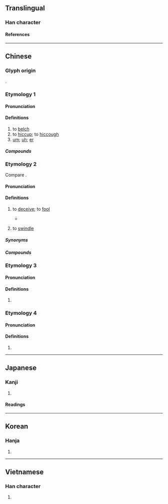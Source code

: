 {{character info}}
==Translingual==

===Han character===
{{Han char|rn=30|rad=口|as=04|sn=7|four=61012|canj=RMSU|ids=⿰口厄}}

====References====
{{Han ref|kx=0181.040|dkj=03387|dj=0399.010|hdz=10587.110|uh=5443}}

----

==Chinese==

===Glyph origin===
{{Han etym}}
{{Han compound|口|厄|c1=s|c2=p|t1=mouth|ls=psc}}.

===Etymology 1===
{{zh-forms|alt=呝}}

====Pronunciation====
{{zh-pron
|m=è
|c=ak1
|h=pfs=
|md=
|mn=xm,tp,kh,tn,tc,yl:eh/qz,lk:e̍rh/zz:e̍h/sx,km:èr/sx,hc:erh/mg:è
|w=
|mc=
|oc=2
|cat=v,intj
}}

====Definitions====
{{zh-hanzi}}

# to [[belch]]
# to [[hiccup]]; to [[hiccough]]
# [[um]]; [[uh]]; [[er]]

=====Compounds=====
{{zh-der|呃逆|打呃|呃喔}}

===Etymology 2===
{{zh-forms|alt=眲,阨}}
Compare {{cog|za|ngaek||to take advantage of someone}}.

====Pronunciation====
{{zh-pron
|c=ngaak1,ngak1
|c-t=ngak2
|cat=v
}}

====Definitions====
{{zh-hanzi}}

# {{lb|zh|Cantonese}} to [[deceive]]; to [[fool]]
#* {{zh-x|你 呃{ngaak1} 人，唔好 講大話！|You are '''deceiving''' others. Do not lie！|C|ref={{w2|zh|唐英年}} ([[w:Henry Tang|Henry Tang]]), [https://www.youtube.com/watch?v=gxxkzvchIq4&t=57s&ab_channel=%E5%95%86%E6%A5%AD%E9%9B%BB%E5%8F%B0HongKongToolbar CE Election Debate 2012]}}
# {{lb|zh|Cantonese}} to [[swindle]]

=====Synonyms=====
{{zh-dial|騙}}

=====Compounds=====
{{zh-der|呃人|呃秤|呃錢|呃蝦條|呃呃氹氹|呃呃騙騙|偷呃拐騙|呃神騙鬼|呃like|呃鬼食豆腐}}

===Etymology 3===
{{zh-forms}}

====Pronunciation====
{{zh-pron
|m=e
|cat=part
}}

====Definitions====
{{zh-hanzi}}

# {{n-g|Used to indicate approval or shock.}}

===Etymology 4===
{{zh-forms}}

====Pronunciation====
{{zh-pron
|m=ài
|c=aai3
|mc=y
|oc=1
|cat=
}}

====Definitions====
{{zh-hanzi}}

# {{rfdef|zh}}

----

==Japanese==

===Kanji===
{{ja-kanji|grade=|rs=口04}}

# {{rfdef|ja|sort=口04}}

====Readings====
{{ja-readings
|on=あく, あい
|kun=なく
}}

----

==Korean==

===Hanja===
{{ko-hanja|애}}

# {{rfdef|ko|sort=口04}}

----

==Vietnamese==

===Han character===
{{vi-readings|reading=[[ách]], [[nhách]], [[ải]]|rs=口04}}

# {{rfdef|vi}}